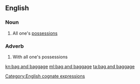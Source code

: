 ==English==

===Noun===
{{en-noun|head=[[bag]] and [[baggage]]|-}}

# {{lb|en|idiomatic}} All one's [[possession]]s

===Adverb===
{{en-adv|-}}

# {{lb|en|idiomatic}} With all one's possessions

[[Category:English cognate expressions]]

[[kn:bag and baggage]]
[[ml:bag and baggage]]
[[ta:bag and baggage]]